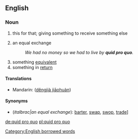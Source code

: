 ==English==

===Noun===
{{en-noun|sg=[[quid]] [[pro]] [[quo]]|pl=quid pro quos|pl2=quids pro quos|pl3=quids pro quo}}

# {{law}} this for that; giving something to receive something else
# an equal exchange
#: ''We had no money so we had to live by '''quid pro quo'''.''
# something [[equivalent]]
# something in [[return]]

====Translations====
{{rfc-trans}}
{{top}}
*Mandarin: {{zh-ts|等價交換|等价交换}} ([[děngjià jiāohuàn]])
{{mid}}
{{bottom}}

====Synonyms====
* (''italbrac|an equal exchange''): [[barter]], [[swap]], [[swop]], [[trade]]]

[[Category:English borrowed words]]

[[de:quid pro quo]]
[[pl:quid pro quo]]